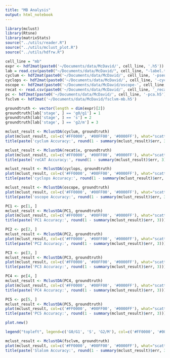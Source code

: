 ```yaml
---
title: "MB Analysis"
output: html_notebook
---
```


```r
library(mclust)
library(Rtsne)
library(matrixStats)
source("../utils/reader.R")
source("../utils/mclust_plot.R")
source("../utils/hdfrw.R")
```

```r
cell_line = "mb"
expr <- hdf2mat(paste0('~/Documents/data/McDavid/', cell_line, '.h5'))
lab = read.csv(paste0("~/Documents/data/McDavid/", cell_line, "-label.txt"), sep='\t', row.names=1)
cyclum <- hdf2mat(paste0('~/Documents/data/McDavid/', cell_line, '-pseudotime.h5'))
cyclops <- hdf2mat(paste0('~/Documents/data/McDavid/', cell_line, '-cyclops-pseudotime.h5'))
oscope <- hdf2mat(paste0('~/Documents/data/McDavid/oscope-', cell_line, '-pseudotime.h5'))
recat <- read.csv(paste0('~/Documents/data/McDavid/', cell_line, '_recat_emb.csv'), row.names=1)
pc <- hdf2mat(paste0('~/Documents/data/McDavid/', cell_line, '-pca.h5'))
fsclvm <- hdf2mat('~/Documents/data/McDavid/fsclvm-mb.h5')
```

```r
groundtruth <- vector(length = dim(expr)[2])
groundtruth[lab['stage', ] == 'g0/g1'] = 1
groundtruth[lab['stage', ] == 's'] = 2
groundtruth[lab['stage', ] == 'g2/m'] = 3

mclust_result <- MclustDA(cyclum, groundtruth)
plot(mclust_result, col=c('#FF0000', '#00FF00', '#0000FF'), what="scatterplot")
title(paste('cyclum Accuracy:', round(1 - summary(mclust_result)$err, 3)))

mclust_result <- MclustDA(recat$x, groundtruth)
plot(mclust_result, col=c('#FF0000', '#00FF00', '#0000FF'), what="scatterplot")
title(paste('reCAT Accuracy:', round(1 - summary(mclust_result)$err, 3)))

mclust_result <- MclustDA(cyclops, groundtruth)
plot(mclust_result, col=c('#FF0000', '#00FF00', '#0000FF'), what="scatterplot")
title(paste('cyclops Accuracy:', round(1 - summary(mclust_result)$err, 3)))

mclust_result <- MclustDA(oscope, groundtruth)
plot(mclust_result, col=c('#FF0000', '#00FF00', '#0000FF'), what="scatterplot")
title(paste('oscope Accuracy:', round(1 - summary(mclust_result)$err, 3)))
```

```r
PC1 <- pc[1, ]
mclust_result <- MclustDA(PC1, groundtruth)
plot(mclust_result, col=c('#FF0000', '#00FF00', '#0000FF'), what="scatterplot")
title(paste('PC1 Accuracy:', round(1 - summary(mclust_result)$err, 3)))

PC2 <- pc[2, ]
mclust_result <- MclustDA(PC2, groundtruth)
plot(mclust_result, col=c('#FF0000', '#00FF00', '#0000FF'), what="scatterplot")
title(paste('PC2 Accuracy:', round(1 - summary(mclust_result)$err, 3)))

PC3 <- pc[3, ]
mclust_result <- MclustDA(PC3, groundtruth)
plot(mclust_result, col=c('#FF0000', '#00FF00', '#0000FF'), what="scatterplot")
title(paste('PC3 Accuracy:', round(1 - summary(mclust_result)$err, 3)))

PC4 <- pc[4, ]
mclust_result <- MclustDA(PC4, groundtruth)
plot(mclust_result, col=c('#FF0000', '#00FF00', '#0000FF'), what="scatterplot")
title(paste('PC4 Accuracy:', round(1 - summary(mclust_result)$err, 3)))

PC5 <- pc[5, ]
mclust_result <- MclustDA(PC5, groundtruth)
plot(mclust_result, col=c('#FF0000', '#00FF00', '#0000FF'), what="scatterplot")
title(paste('PC5 Accuracy:', round(1 - summary(mclust_result)$err, 3)))

plot.new()

legend("topleft", legend=c('G0/G1', 'S', 'G2/M'), col=c('#FF0000', '#00FF00', '#0000FF'), pt.bg=c('#FF000040', '#00FF0040', '#0000FF40'), pch=22)
```


```r
mclust_result <- MclustDA(fsclvm, groundtruth)
plot(mclust_result, col=c('#FF0000', '#00FF00', '#0000FF'), what="scatterplot")
title(paste('Slalom Accuracy:', round(1 - summary(mclust_result)$err, 3)))
```